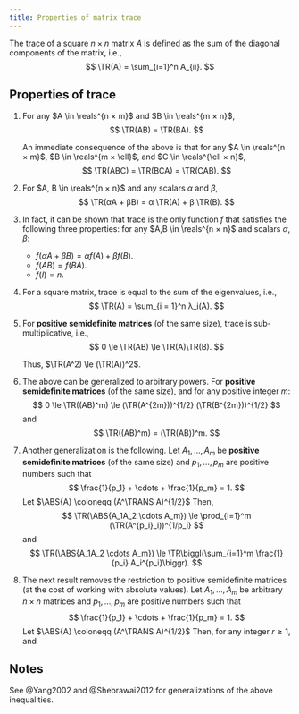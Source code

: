 ```yaml
---
title: Properties of matrix trace
---
```


The trace of a square $n × n$ matrix $A$ is defined as the sum of the diagonal components of the matrix, i.e., 
$$
\TR(A) = \sum_{i=1}^n A_{ii}.
$$

## Properties of trace

1. For any $A \in \reals^{n × m}$ and $B \in \reals^{m × n}$, 
   $$
   \TR(AB) = \TR(BA).
   $$

   An immediate consequence of the above is that for any $A \in \reals^{n × m}$, $B \in \reals^{m × \ell}$, and $C \in \reals^{\ell × n}$, 
   $$
   \TR(ABC) = \TR(BCA) = \TR(CAB).
   $$

2. For $A, B \in \reals^{n × n}$ and any scalars $α$ and $β$, 
   $$
   \TR(αA + βB) = α \TR(A) + β \TR(B).
   $$

3. In fact, it can be shown that trace is the only function $f$ that satisfies the following three properties: for any $A,B \in \reals^{n × n}$ and scalars $α$, $β$:

   - $f(αA + βB) = αf(A) + βf(B)$.
   - $f(AB) = f(BA)$.
   - $f(I) = n$.

4. For a square matrix, trace is equal to the sum of the eigenvalues, i.e.,
   $$
   \TR(A) = \sum_{i = 1}^n λ_i(A).
   $$

5. For **positive semidefinite matrices** (of the same size), trace is sub-multiplicative, i.e., 
   $$
   0 \le \TR(AB) \le \TR(A)\TR(B).
   $$

   Thus, $\TR(A^2) \le (\TR(A))^2$. 

6. The above can be generalized to arbitrary powers. For **positive semidefinite matrices** (of the same size), and for any positive integer $m$:
   $$
   0 \le \TR((AB)^m) \le (\TR(A^{2m}))^{1/2} (\TR(B^{2m}))^{1/2}
   $$
   and
   $$
   \TR((AB)^m) = (\TR(AB))^m.
   $$
7. Another generalization is the following. Let $A_1,\dots,A_m$ be **positive semidefinite matrices** (of the same size) and $p_1,\dots, p_m$ are positive numbers such that 
   $$
   \frac{1}{p_1} + \cdots + \frac{1}{p_m} = 1.
   $$
   Let $\ABS{A} \coloneqq (A^\TRANS A)^{1/2}$
   Then,
   $$
   \TR(\ABS{A_1A_2 \cdots A_m})
   \le
   \prod_{i=1}^m (\TR(A^{p_i}_i))^{1/p_i}
   $$
   and
   $$
   \TR(\ABS{A_1A_2 \cdots A_m})
   \le
   \TR\biggl(\sum_{i=1}^m \frac{1}{p_i} A_i^{p_i}\biggr).
   $$

8. The next result removes the restriction to positive semidefinite matrices (at the cost of working with absolute values). Let $A_1,\dots,A_m$ be arbitrary $n × n$ matrices and $p_1,\dots, p_m$ are positive numbers such that 
   $$
   \frac{1}{p_1} + \cdots + \frac{1}{p_m} = 1.
   $$
   Let $\ABS{A} \coloneqq (A^\TRANS A)^{1/2}$
   Then, for any integer $r \ge 1$, 
   \begin{equation}
   \TR(\ABS{A_1A_2 \cdots A_m}^r)
   \le
   \prod_{i=1}^m (\TR(\ABS{A_i}^{r p_i}))^{1/p_i}
   \tag{H\"older inequality}
   \end{equation}
   and
   \begin{equation}
   \TR(\ABS{A_1A_2 \cdots A_m}^r)
   \le
   \TR\biggl(\sum_{i=1}^m \frac{1}{p_i} \ABS{A_i}^{rp_i}\biggr).
   \tag{Young inequality}
   \end{equation}

## Notes {-}

See @Yang2002 and @Shebrawai2012 for generalizations of the above inequalities.

